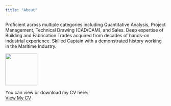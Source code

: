 ```yaml
---
title: "About"
---
```


Proficient across multiple categories including Quantitative Analysis, Project Management, Technical Drawing [CAD/CAM], and Sales. Deep expertise of Building and Fabrication Trades acquired from decades of hands-on industrial experience. Skilled Captain with a demonstrated history working in the Maritime Industry.

![](images/PXL_20211024_161346113.jpg){height=100}

You can view or download my CV here:  
[View My CV](working_files/STOPAS_CV_2025.pdf){target="_blank"}
